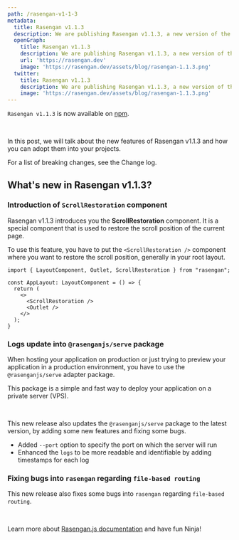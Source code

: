 ```yaml
---
path: /rasengan-v1-1-3
metadata: 
  title: Rasengan v1.1.3
  description: We are publishing Rasengan v1.1.3, a new version of the framework that introduces you the ScrollRestoration component.
  openGraph:
    title: Rasengan v1.1.3
    description: We are publishing Rasengan v1.1.3, a new version of the framework that introduces you the ScrollRestoration component.
    url: 'https://rasengan.dev'
    image: 'https://rasengan.dev/assets/blog/rasengan-1.1.3.png'
  twitter:
    title: Rasengan v1.1.3
    description: We are publishing Rasengan v1.1.3, a new version of the framework that introduces you the ScrollRestoration component.
    image: 'https://rasengan.dev/assets/blog/rasengan-1.1.3.png'
---
```



<BlogDetailsHeader />

`Rasengan v1.1.3` is now available on [npm](https://www.npmjs.com/package/rasengan).

<br />

In this post, we will talk about the new features of Rasengan v1.1.3 and how you can adopt them into your projects.

For a list of breaking changes, see the Change log.

## What's new in Rasengan v1.1.3?

### Introduction of `ScrollRestoration` component

Rasengan v1.1.3 introduces you the <Link to="/docs/routing/file-based-routing">**ScrollRestoration**</Link> component. It is a special component that is used to restore the scroll position of the current page.
<br />

To use this feature, you have to put the `<ScrollRestoration />` component where you want to restore the scroll position, generally in your root layout.

```tsx title="src/app/app.layout.tsx" showLineNumbers copy /ScrollRestoration/ {6}
import { LayoutComponent, Outlet, ScrollRestoration } from "rasengan";

const AppLayout: LayoutComponent = () => {
  return (
    <>
      <ScrollRestoration />
      <Outlet />
    </>
  );
}
```

<AlertWithLink 
  status="info"
  title="Learn more about the ScrollRestoration Component"
  link="/docs/api-reference/components/scroll-restoration"
/>

### Logs update into `@rasenganjs/serve` package

When hosting your application on production or just trying to preview your application in a production environment, you have to use the `@rasenganjs/serve` adapter package.

This package is a simple and fast way to deploy your application on a private server (VPS).

<br />

This new release also updates the `@rasenganjs/serve` package to the latest version, by adding some new features and fixing some bugs.

- Added `--port` option to specify the port on which the server will run
- Enhanced the `logs` to be more readable and identifiable by adding timestamps for each log


<AlertWithLink 
  status="info"
  title="Learn more about the @rasenganjs/serve package"
  link="/packages/serve"
/>

### Fixing bugs into `rasengan` regarding `file-based routing`

This new release also fixes some bugs into `rasengan` regarding `file-based routing`.

<br />

Learn more about [Rasengan.js documentation](/docs/getting-started/introduction) and have fun Ninja!
